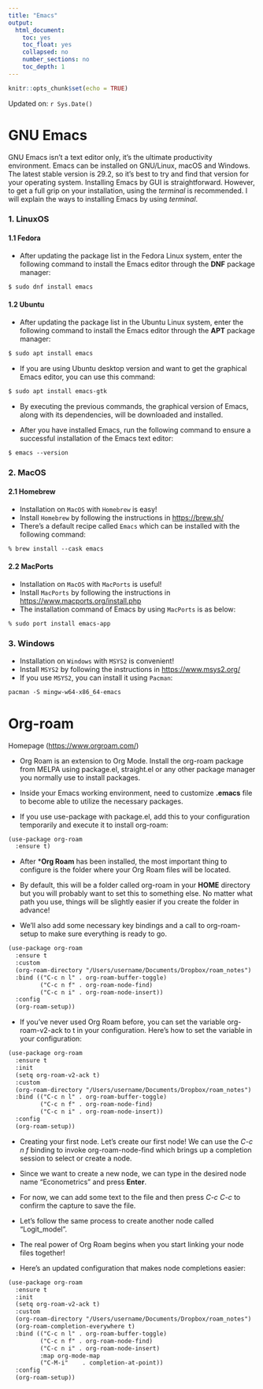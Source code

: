 ```yaml
---
title: "Emacs"
output:
  html_document:
    toc: yes
    toc_float: yes
    collapsed: no
    number_sections: no
    toc_depth: 1
---
```


```r
knitr::opts_chunk$set(echo = TRUE)
```

Updated on: `r Sys.Date()`

# GNU Emacs

GNU Emacs isn't a text editor only, it's the ultimate productivity environment. Emacs can be installed on GNU/Linux, macOS and Windows. The latest stable version is 29.2, so it's best to try and find that version for your operating system. Installing Emacs by GUI is straightforward. However, to get a full grip on your installation, using the *terminal* is recommended. I will explain the ways to installing Emacs by using *terminal*.

### 1. LinuxOS

#### 1.1 Fedora

- After updating the package list in the Fedora Linux system, enter the following command to install the Emacs editor through the **DNF** package manager:

```txt
$ sudo dnf install emacs
```

#### 1.2 Ubuntu

- After updating the package list in the Ubuntu Linux system, enter the following command to install the Emacs editor through the **APT** package manager:

```txt
$ sudo apt install emacs
```

- If you are using Ubuntu desktop version and want to get the graphical Emacs editor, you can use this command:

```txt
$ sudo apt install emacs-gtk
```

- By executing the previous commands, the graphical version of Emacs, along with its dependencies, will be downloaded and installed.

- After you have installed Emacs, run the following command to ensure a successful installation of the Emacs text editor:

```txt
$ emacs --version
```

### 2. MacOS

#### 2.1 Homebrew

- Installation on `MacOS` with `Homebrew` is easy! 
- Install `Homebrew` by following the instructions in <https://brew.sh/>
- There's a default recipe called `Emacs` which can be installed with the following command:

```txt
% brew install --cask emacs
```

#### 2.2 MacPorts

- Installation on `MacOS` with `MacPorts` is useful!
- Install `MacPorts` by following the instructions in <https://www.macports.org/install.php>
- The installation command of Emacs by using `MacPorts` is as below:

```txt
% sudo port install emacs-app
```

### 3. Windows

- Installation on `Windows` with `MSYS2` is convenient!
- Install `MSYS2` by following the instructions in <https://www.msys2.org/>
- If you use `MSYS2`, you can install it using `Pacman`:

```txt
pacman -S mingw-w64-x86_64-emacs
```

# Org-roam
Homepage (<https://www.orgroam.com/>)

- Org Roam is an extension to Org Mode. Install the org-roam package from MELPA using package.el, straight.el or any other package manager you normally use to install packages.

- Inside your Emacs working environment, need to customize **.emacs** file to become able to utilize the necessary packages.

- If you use use-package with package.el, add this to your configuration temporarily and execute it to install org-roam: 

```txt
(use-package org-roam
  :ensure t)
```

- After ***Org Roam** has been installed, the most important thing to configure is the folder where your Org Roam files will be located.

- By default, this will be a folder called org-roam in your **HOME** directory but you will probably want to set this to something else. No matter what path you use, things will be slightly easier if you create the folder in advance! 

- We’ll also add some necessary key bindings and a call to org-roam-setup to make sure everything is ready to go. 

```txt
(use-package org-roam
  :ensure t
  :custom
  (org-roam-directory "/Users/username/Documents/Dropbox/roam_notes")
  :bind (("C-c n l" . org-roam-buffer-toggle)
         ("C-c n f" . org-roam-node-find)
         ("C-c n i" . org-roam-node-insert))
  :config
  (org-roam-setup))
```

- If you've never used Org Roam before, you can set the variable org-roam-v2-ack to t in your configuration. Here's how to set the variable in your configuration:

```txt
(use-package org-roam
  :ensure t
  :init
  (setq org-roam-v2-ack t)
  :custom
  (org-roam-directory "/Users/username/Documents/Dropbox/roam_notes")
  :bind (("C-c n l" . org-roam-buffer-toggle)
         ("C-c n f" . org-roam-node-find)
         ("C-c n i" . org-roam-node-insert))
  :config
  (org-roam-setup))
```

- Creating your first node. Let's create our first node! We can use the *C-c n f* binding to invoke org-roam-node-find which brings up a completion session to select or create a node.

- Since we want to create a new node, we can type in the desired node name “Econometrics” and press **Enter**.

- For now, we can add some text to the file and then press *C-c C-c* to confirm the capture to save the file. 

- Let's follow the same process to create another node called “Logit_model”. 

- The real power of Org Roam begins when you start linking your node files together! 

- Here's an updated configuration that makes node completions easier: 

```txt
(use-package org-roam
  :ensure t
  :init
  (setq org-roam-v2-ack t)
  :custom
  (org-roam-directory "/Users/username/Documents/Dropbox/roam_notes")
  (org-roam-completion-everywhere t)
  :bind (("C-c n l" . org-roam-buffer-toggle)
         ("C-c n f" . org-roam-node-find)
         ("C-c n i" . org-roam-node-insert)
         :map org-mode-map
         ("C-M-i"    . completion-at-point))
  :config
  (org-roam-setup))
```

